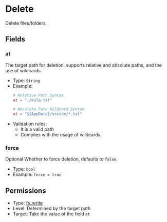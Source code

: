# Delete

[//]: # (This file is automatically generated by script, do not modify it.)


Delete files/folders.

## Fields
### at
The target path for deletion, supports relative and absolute paths, and the use of wildcards.
* Type: `String`  
* Example:
  ```toml
  # Relative Path Syntax
  at = "./eula.txt"
  
  # Absolute Path Wildcard Syntax
  at = "${AppData}/vscode/*.txt"
  ``` 
* Validation rules:
  * It is a valid path
  * Complies with the usage of wildcards
### force
<Tag>Optional</Tag> Whether to force deletion, defaults to `false`.
* Type: `bool`  
* Example: `force = true`  
## Permissions
* Type: [fs_write](/nep/definition/3-permissions.html#fs_write)
* Level: Determined by the target path
* Target: Take the value of the field `at`
